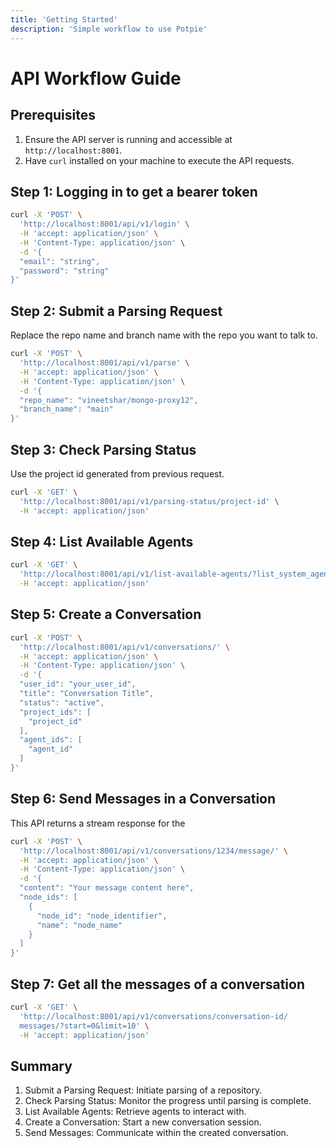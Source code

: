 ```yaml
---
title: 'Getting Started'
description: 'Simple workflow to use Potpie'
---
```


# API Workflow Guide
## Prerequisites
1. Ensure the API server is running and accessible at `http://localhost:8001`.
2. Have `curl` installed on your machine to execute the API requests.
## Step 1: Logging in to get a bearer token
```bash
curl -X 'POST' \
  'http://localhost:8001/api/v1/login' \
  -H 'accept: application/json' \
  -H 'Content-Type: application/json' \
  -d '{
  "email": "string",
  "password": "string"
}'
```
## Step 2: Submit a Parsing Request
Replace the repo name and branch name with the repo you want to talk to.
```bash
curl -X 'POST' \
  'http://localhost:8001/api/v1/parse' \
  -H 'accept: application/json' \
  -H 'Content-Type: application/json' \
  -d '{
  "repo_name": "vineetshar/mongo-proxy12",
  "branch_name": "main"
}'
```
## Step 3: Check Parsing Status
Use the project id generated from previous request.
```bash
curl -X 'GET' \
  'http://localhost:8001/api/v1/parsing-status/project-id' \
  -H 'accept: application/json'
```
## Step 4: List Available Agents
```bash
curl -X 'GET' \
  'http://localhost:8001/api/v1/list-available-agents/?list_system_agents=true' \
  -H 'accept: application/json'
```
## Step 5: Create a Conversation
```bash
curl -X 'POST' \
  'http://localhost:8001/api/v1/conversations/' \
  -H 'accept: application/json' \
  -H 'Content-Type: application/json' \
  -d '{
  "user_id": "your_user_id",
  "title": "Conversation Title",
  "status": "active",
  "project_ids": [
    "project_id"
  ],
  "agent_ids": [
    "agent_id"
  ]
}'
```
## Step 6: Send Messages in a Conversation

This API returns a stream response for the 
```bash
curl -X 'POST' \
  'http://localhost:8001/api/v1/conversations/1234/message/' \
  -H 'accept: application/json' \
  -H 'Content-Type: application/json' \
  -d '{
  "content": "Your message content here",
  "node_ids": [
    {
      "node_id": "node_identifier",
      "name": "node_name"
    }
  ]
}'
```
## Step 7: Get all the messages of a conversation
```bash
curl -X 'GET' \
  'http://localhost:8001/api/v1/conversations/conversation-id/
  messages/?start=0&limit=10' \
  -H 'accept: application/json'
```

## Summary
1. Submit a Parsing Request: Initiate parsing of a repository.
2. Check Parsing Status: Monitor the progress until parsing is complete.
3. List Available Agents: Retrieve agents to interact with.
4. Create a Conversation: Start a new conversation session.
5. Send Messages: Communicate within the created conversation.


